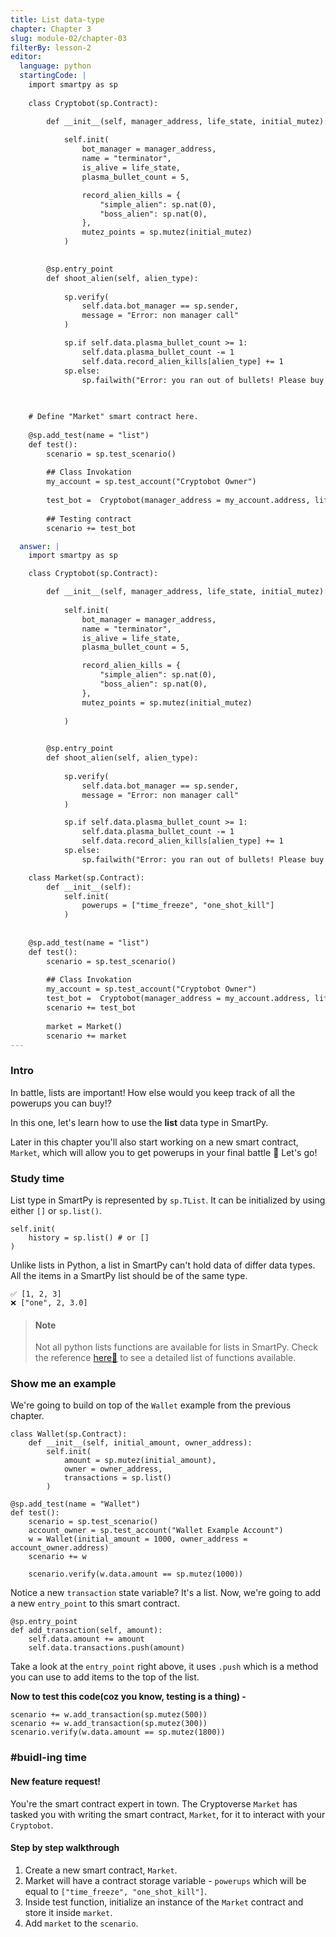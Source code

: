 ```yaml
---
title: List data-type
chapter: Chapter 3
slug: module-02/chapter-03
filterBy: lesson-2
editor:
  language: python
  startingCode: |
    import smartpy as sp
    
    class Cryptobot(sp.Contract):

        def __init__(self, manager_address, life_state, initial_mutez):
            
            self.init(
                bot_manager = manager_address,
                name = "terminator",
                is_alive = life_state,
                plasma_bullet_count = 5,

                record_alien_kills = {
                    "simple_alien": sp.nat(0), 
                    "boss_alien": sp.nat(0), 
                },
                mutez_points = sp.mutez(initial_mutez)
            )

            
        @sp.entry_point
        def shoot_alien(self, alien_type):
            
            sp.verify(
                self.data.bot_manager == sp.sender, 
                message = "Error: non manager call"
            )

            sp.if self.data.plasma_bullet_count >= 1:
                self.data.plasma_bullet_count -= 1
                self.data.record_alien_kills[alien_type] += 1
            sp.else:
                sp.failwith("Error: you ran out of bullets! Please buy more!")

        
        
    # Define "Market" smart contract here.
        
    @sp.add_test(name = "list")
    def test():
        scenario = sp.test_scenario()
        
        ## Class Invokation
        my_account = sp.test_account("Cryptobot Owner")
        
        test_bot =  Cryptobot(manager_address = my_account.address, life_state = True, initial_mutez=5000)
        
        ## Testing contract
        scenario += test_bot

  answer: |  
    import smartpy as sp

    class Cryptobot(sp.Contract):

        def __init__(self, manager_address, life_state, initial_mutez):
            
            self.init(
                bot_manager = manager_address,
                name = "terminator",
                is_alive = life_state,
                plasma_bullet_count = 5,

                record_alien_kills = {
                    "simple_alien": sp.nat(0), 
                    "boss_alien": sp.nat(0), 
                },
                mutez_points = sp.mutez(initial_mutez)
                
            )

            
        @sp.entry_point
        def shoot_alien(self, alien_type):
            
            sp.verify(
                self.data.bot_manager == sp.sender, 
                message = "Error: non manager call"
            )

            sp.if self.data.plasma_bullet_count >= 1:
                self.data.plasma_bullet_count -= 1
                self.data.record_alien_kills[alien_type] += 1
            sp.else:
                sp.failwith("Error: you ran out of bullets! Please buy more!")

    class Market(sp.Contract):
        def __init__(self):
            self.init(
                powerups = ["time_freeze", "one_shot_kill"]
            )
            
        
    @sp.add_test(name = "list")
    def test():
        scenario = sp.test_scenario()
        
        ## Class Invokation
        my_account = sp.test_account("Cryptobot Owner")
        test_bot =  Cryptobot(manager_address = my_account.address, life_state = True, initial_mutez=5000)
        scenario += test_bot
        
        market = Market()
        scenario += market
---
```


### Intro
In battle, lists are important! 
How else would you keep track of all the powerups you can buy!?

In this one, let's learn how to use the **list** data type in SmartPy.

Later in this chapter you'll also start working on a new smart contract, `Market`, which will allow you to get powerups in your final battle :rocket: 
Let's go!

### Study time

List type in SmartPy is represented by `sp.TList`. 
It can be initialized by using either `[]` or `sp.list()`.
```python=
self.init(
    history = sp.list() # or []
)
```

Unlike lists in Python, a list in SmartPy can't hold data of differ data types. All the items in a SmartPy list should be of the same type. 
```python=
✅ [1, 2, 3]
❌ ["one", 2, 3.0]
```

> #### Note
> Not all python lists functions are available for lists in SmartPy. 
> Check the reference [here:scroll:](https://smartpy.io/dev/reference.html#_lists) to see a detailed list of functions available.

### Show me an example
We're going to build on top of the `Wallet` example from the previous chapter.

```python=
class Wallet(sp.Contract):
    def __init__(self, initial_amount, owner_address):
        self.init(
            amount = sp.mutez(initial_amount),
            owner = owner_address,
            transactions = sp.list()
        )
    
@sp.add_test(name = "Wallet")
def test():
    scenario = sp.test_scenario()
    account_owner = sp.test_account("Wallet Example Account")
    w = Wallet(initial_amount = 1000, owner_address = account_owner.address)
    scenario += w
    
    scenario.verify(w.data.amount == sp.mutez(1000))
```
Notice a new `transaction` state variable? It's a list.
Now, we're going to add a new `entry_point` to this smart contract.
```python=
@sp.entry_point
def add_transaction(self, amount):
    self.data.amount += amount
    self.data.transactions.push(amount)
```
Take a look at the `entry_point` right above, it uses `.push` which is a method you can use to add items to the top of the list.

**Now to test this code(coz you know, testing is a thing) -**
```python=
scenario += w.add_transaction(sp.mutez(500))
scenario += w.add_transaction(sp.mutez(300))
scenario.verify(w.data.amount == sp.mutez(1800))
```


### #buidl-ing time
 
#### New feature request!
You're the smart contract expert in town. 
The Cryptoverse `Market` has tasked you with writing the smart contract, `Market`, for it to interact with your `Cryptobot`.

#### Step by step walkthrough
1. Create a new smart contract, `Market`.
2. Market will have a contract storage variable -  `powerups` which will be equal to `["time_freeze", "one_shot_kill"]`.
3. Inside test function, initialize an instance of the `Market` contract and store it inside `market`.
4. Add `market` to the `scenario`.